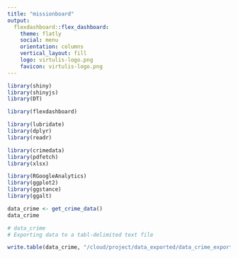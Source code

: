 ```yaml
---
title: "missionboard"
output: 
  flexdashboard::flex_dashboard:
    theme: flatly
    social: menu
    orientation: columns
    vertical_layout: fill
    logo: virtulis-logo.png
    favicon: virtulis-logo.png
---
```


```r
library(shiny)
library(shinyjs)
library(DT)

library(flexdashboard)

library(lubridate)
library(dplyr)
library(readr)

library(crimedata)
library(pdfetch)
library(xlsx)

library(RGoogleAnalytics)
library(ggplot2)
library(ggstance)
library(ggalt)
```

```r
data_crime <- get_crime_data()
data_crime
```

```r
# data_crime
# Exporting data to a tabl-delimited text file

write.table(data_crime, "/cloud/project/data_exported/data_crime_exported.txt", sep="\t")
```









